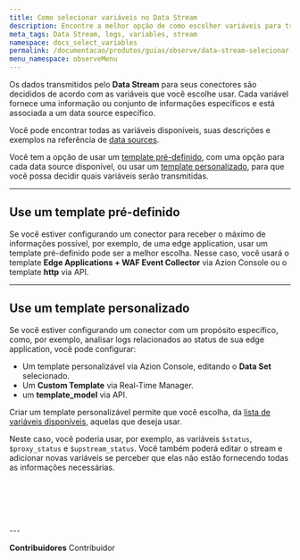 ```yaml
---
title: Como selecionar variáveis no Data Stream
description: Encontre a melhor opção de como escolher variáveis para transmitir seus dados.
meta_tags: Data Stream, logs, variables, stream
namespace: docs_select_variables
permalink: /documentacao/produtos/guias/observe/data-stream-selecionar-variaveis/
menu_namespace: observeMenu
---
```



Os dados transmitidos pelo **Data Stream** para seus conectores são decididos de acordo com as variáveis que você escolhe usar. Cada variável fornece uma informação ou conjunto de informações específicos e está associada a um data source específico.

Você pode encontrar todas as variáveis disponíveis, suas descrições e exemplos na referência de [data sources](/pt-br/documentacao/produtos/observe/data-stream/#data-sources).

Você tem a opção de usar um [template pré-definido](use-um-template-pre-definido), com uma opção para cada data source disponível, ou usar um [template personalizado](use-um-template-personalizado), para que você possa decidir quais variáveis serão transmitidas.

---

## Use um template pré-definido

Se você estiver configurando um conector para receber o máximo de informações possível, por exemplo, de uma edge application, usar um template pré-definido pode ser a melhor escolha. Nesse caso, você usará o template **Edge Applications + WAF Event Collector** via Azion Console ou o template **http** via API.

<LinkButton outlined link="/pt-br/documentacao/produtos/guias/como-usar-data-stream/" label="saiba mais sobre configurar um stream" variant="secondary" />

---

## Use um template personalizado

Se você estiver configurando um conector com um propósito específico, como, por exemplo, analisar logs relacionados ao status de sua edge application, você pode configurar:

- Um template personalizável via Azion Console, editando o **Data Set** selecionado.
- Um **Custom Template** via Real-Time Manager.
- um **template_model** via API.

Criar um template personalizável permite que você escolha, da [lista de variáveis disponíveis](/pt-br/documentacao/produtos/observe/data-stream/#data-sources), aquelas que deseja usar.

Neste caso, você poderia usar, por exemplo, as variáveis `$status`, `$proxy_status` e `$upstream_status`. Você também poderá editar o stream e adicionar novas variáveis se perceber que elas não estão fornecendo todas as informações necessárias.

<LinkButton outlined link="/pt-br/documentacao/produtos/guias/data-stream-template-personalizado/" label="ir para o guia de custom template via Azion Console" variant="secondary" /> <br /><br />

<LinkButton outlined link="https://api.azion.com/#e4586549-13a9-4bc2-a37e-9000e4588d9a" label="ir para a requisição de custom template via api" variant="secondary" />
<br /><br />
---


**Contribuidores** <ContributorList>Contribuidor</ContributorList>
